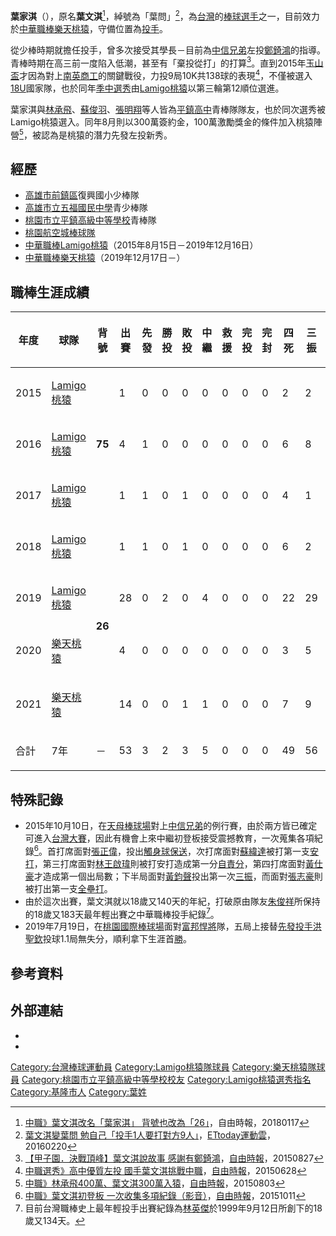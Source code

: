 {{Infobox CPBL player|
|name=葉家淇|
|image=|
|width=300|
|position=投手|
|team=樂天桃猿|
|number=26|
|bats=左|
|throws=左|
|birthdate={{birth_date_and_age|1997|5|23|mf=y}}|
|birthplace={{TWN}}[[基隆市|基隆市]]|
|debutdate=10月10日
|debutyear=2015年
|debutteam=Lamigo桃猿
|statyear=2021年球季
|stat1label=勝投—敗投
|stat1value=2－3
|stat2label=中繼－救援
|stat2value=5－0
|stat3label=三振—四壞
|stat3value=56－49
|stat4label=防禦率
|stat4value=8.37
|teams=<nowiki></nowiki> 
*[[Lamigo桃猿|Lamigo桃猿]]（2015年8月15日－2019年12月16日）
*[[樂天桃猿|樂天桃猿]]（2019年12月17日－）
}}

'''葉家淇'''（{{bd|1997年|5月23日|||catIdx=Y葉}}），原名'''葉文淇'''<ref>[http://sports.ltn.com.tw/news/breakingnews/2314597 中職》葉文淇改名「葉家淇」 背號也改為「26」]，自由時報，20180117</ref>，綽號為「葉問」<ref>[http://sports.ettoday.net/news/650506 葉文淇變葉問 勉自己「投手1人要打對方9人」]，[[ETtoday_東森新聞雲|ETtoday運動雲]]，20160220</ref>，為[[台灣|台灣]]的[[棒球|棒球]][[運動員|選手]]之一，目前效力於[[中華職棒|中華職棒]][[樂天桃猿|樂天桃猿]]，守備位置為[[投手|投手]]。

從少棒時期就擔任投手，曾多次接受其學長－目前為[[中信兄弟|中信兄弟]]左投[[鄭錡鴻|鄭錡鴻]]的指導。青棒時期在高三前一度陷入低潮，甚至有「棄投從打」的打算<ref>[http://sports.ltn.com.tw/news/paper/910108 【甲子園．決戰頂峰】葉文淇說故事 感謝有鄭錡鴻]，[[自由時報|自由時報]]，20150827</ref>。直到2015年[[玉山盃全國青棒錦標賽|玉山盃]]才因為對上[[南英商工|南英商工]]的關鍵戰役，力投9局10K共138球的表現<ref>[http://sports.ltn.com.tw/news/breakingnews/1361711 中職選秀》高中優質左投 國手葉文淇挑戰中職]，[[自由時報|自由時報]]，20150628</ref>，不僅被選入[[2015年18U世界盃棒球賽|18U]]國家隊，也於同年[[中華職棒歷年選秀會#職棒二十六年（2015年）|季中選秀]]由[[Lamigo桃猿|Lamigo桃猿]]以第三輪第12順位選進。

葉家淇與[[林承飛|林承飛]]、[[蘇俊羽|蘇俊羽]]、[[張明翔|張明翔]]等人皆為[[平鎮高中|平鎮高中]]青棒隊隊友，也於同次選秀被Lamigo桃猿選入。同年8月則以300萬簽約金，100萬激勵獎金的條件加入桃猿陣營<ref>[http://sports.ltn.com.tw/news/breakingnews/1399381 中職》林承飛400萬、葉文淇300萬入猿]，[[自由時報|自由時報]]，20150803</ref>，被認為是桃猿的潛力先發左投新秀。

==經歷==
*[[高雄市|高雄市]][[前鎮區|前鎮區]]復興國小少棒隊 
*[[高雄市立五福國民中學|高雄市立五福國民中學]]青少棒隊 
*[[桃園市立平鎮高級中等學校|桃園市立平鎮高級中等學校]]青棒隊
*[[桃園航空城棒球隊|桃園航空城棒球隊]] 
*[[中華職棒|中華職棒]][[Lamigo桃猿|Lamigo桃猿]]（2015年8月15日－2019年12月16日）
*[[中華職棒|中華職棒]][[樂天桃猿|樂天桃猿]]（2019年12月17日－）

==職棒生涯成績==
{| class="wikitable" width="1000px"
|- align="center" 
!年度!!球隊!!背號!!出賽!!先發!!勝投!!敗投!!中繼!!救援!!完投!!完封!!四死!!三振!!責失!!投球局數!!自責分率!!被上壘率
|- align="center"
|2015||[[Lamigo桃猿|Lamigo桃猿]]||rowspan=3|'''75'''||1||0||0||0||0||0||0||0||2||2||4||1.1||27.00||3.75
|- align="center"
|2016||[[Lamigo桃猿|Lamigo桃猿]]||4||1||0||0||0||0||0||0||6||8||3||5.0||5.40||1.60
|- align="center"
|2017||[[Lamigo桃猿|Lamigo桃猿]]||1||1||0||1||0||0||0||0||4||1||5||4.0||11.25||1.75
|- align="center"
|2018||[[Lamigo桃猿|Lamigo桃猿]]||rowspan=4|'''26'''||1||1||0||1||0||0||0||0||6||2||9||3.2||22.09||4.09
|- align="center"
|2019||[[Lamigo桃猿|Lamigo桃猿]]||28||0||2||0||4||0||0||0||22||29||20||23.0||7.83||1.97
|- align="center"
|2020||[[樂天桃猿|樂天桃猿]]||4||0||0||0||0||0||0||0||3||5||4||3.2||9.82||3.27
|- align="center"
|2021||[[樂天桃猿|樂天桃猿]]||14||0||0||1||1||0||0||0||7||9||4||12||3.00||1.25
|- style="background:#B3424A;color:#FFFFFF" align="center" 
|合計||7年||－||53||3||2||3||5||0||0||0||49||56||49||52.2||8.37||2.01
|}

==特殊記錄==
*2015年10月10日，在[[臺北市立天母棒球場|天母棒球場]]對上[[中信兄弟|中信兄弟]]的例行賽，由於兩方皆已確定可進入[[2015年中華職棒總冠軍賽|台灣大賽]]，因此有機會上來中繼初登板接受震撼教育，一次蒐集各項紀錄<ref>[http://sports.ltn.com.tw/news/breakingnews/1471757 中職》葉文淇初登板 一次收集多項紀錄（影音）]，[[自由時報|自由時報]]，20151011</ref>。首打席面對[[張正偉|張正偉]]，投出[[觸身球|觸身球]][[保送|保送]]，次打席面對[[蘇緯達|蘇緯達]]被打第一支[[安打|安打]]，第三打席面對[[林王啟瑋|林王啟瑋]]則被打安打造成第一分[[自責分|自責分]]，第四打席面對[[黃仕豪|黃仕豪]]才造成第一個出局數；下半局面對[[黃鈞聲|黃鈞聲]]投出第一次[[三振|三振]]，而面對[[張志豪|張志豪]]則被打出第一支[[全壘打|全壘打]]。
*由於這次出賽，葉文淇就以18歲又140天的年紀，打破原由隊友[[朱俊祥|朱俊祥]]所保持的18歲又183天最年輕出賽之中華職棒投手紀錄<ref>目前台灣職棒史上最年輕投手出賽紀錄為[[林英傑|林英傑]]於1999年9月12日所創下的18歲又134天。</ref>。
*2019年7月19日，在[[桃園國際棒球場|桃園國際棒球場]]面對[[富邦悍將|富邦悍將]]隊，五局上接替[[先發投手|先發投手]][[洪聖欽|洪聖欽]]投球1.1局無失分，順利拿下生涯首[[勝利投手|勝]]。

==參考資料==
{{reflist}}
==外部連結==
{{台灣棒球維基館}}
{{中華職棒球員資料|id=A0F1|name=葉家淇}}
*{{facebook|LamigoMonkeys.26}}
*{{instagram|c.75____}}
{{樂天桃猿隊球員名單}}
{{秉初運動娛樂經紀}}
{{DEFAULTSORT:Yeh Chia Chi}}
[[Category:台灣棒球運動員|Category:台灣棒球運動員]]
[[Category:Lamigo桃猿隊球員|Category:Lamigo桃猿隊球員]]
[[Category:樂天桃猿隊球員|Category:樂天桃猿隊球員]]
[[Category:桃園市立平鎮高級中等學校校友|Category:桃園市立平鎮高級中等學校校友]]
[[Category:Lamigo桃猿選秀指名|Category:Lamigo桃猿選秀指名]]
[[Category:基隆市人|Category:基隆市人]]
[[Category:葉姓|Category:葉姓]]